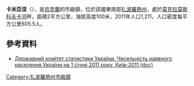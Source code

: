 {{No footnotes|time=2015-09-16T13:07:51+00:00}}
'''卡米亞涅'''（{{lang-uk|Кам'яне}}），是[[烏克蘭|烏克蘭]]的市級鎮，位於該國東南部[[扎波羅熱州|扎波羅熱州]]，處於[[莫克拉莫斯科夫卡河|莫克拉莫斯科夫卡河]]畔，面積2平方公里，海拔高度100米，2011年人口1,211，人口密度每平方公里605.5人。

==參考資料==
*[https://web.archive.org/web/20121010205321/http://stat6.stat.lviv.ua/PXWEB2007/ukr/publ/2011/chnas.zip Державний комітет статистики України. Чисельність наявного населення України на 1 січня 2011 року, Київ-2011 (doc)]

{{coord|47|52|28|N|35|23|57|E|scale:30000|display=title}}

{{DEFAULTSORT:Кам'яне}}
[[Category:扎波羅熱州市級鎮|Category:扎波羅熱州市級鎮]]


{{Zaporizhia-geo-stub}}